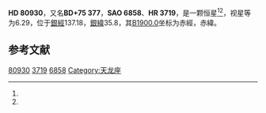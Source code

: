{{Starbox begin
| name = HD 80930
}}
{{Starbox observe
| epoch = [[J2000.0|J2000.0]]
| constell = {{星座名待查}}<ref name=SIMBAD>{{cite web
 | url=http://simbad.u-strasbg.fr/simbad/sim-id?Ident=HR+3719
 | title =Pulsating variable Star
 | publisher=Centre de Données astronomiques de Strasbourg
 | work=SIMBAD
 | accessdate=2012-07-13}}</ref><ref name=DATA>{{cite web
 | url=http://vizier.u-strasbg.fr/viz-bin/VizieR-5?-out.add=.&-source=5050&-corr=PK=HR&-out.max=9999&HR=3719
 | title=VizieR Detailed Page
 | accessdate=2012-07-13
 | archive-date=2016-03-04
 | archive-url=https://web.archive.org/web/20160304230900/http://vizier.u-strasbg.fr/viz-bin/VizieR-5?-out.add=.&-source=5050&-corr=PK=HR&-out.max=9999&HR=3719
 | dead-url=no
 }}</ref>
| 星官 = 
| ra = {{RA|9|27|51.6}}<ref name=SIMBAD /><ref name=DATA />
| dec = {{DEC|+75|5|54}}<ref name=SIMBAD /><ref name=DATA />
| appmag_v = 6.29<ref name=SIMBAD /><ref name=DATA />
}}
{{Starbox character
| class = A5V s<ref name=SIMBAD /><ref name=DATA />
| b-v = 0.07<ref name=SIMBAD /><ref name=DATA />
| u-b = 0.11<ref name=SIMBAD /><ref name=DATA />
| r-i = <ref name=SIMBAD /><ref name=DATA />
| variable = 
}}
{{Starbox astrometry
| radial_v = 0.11
| prop_mo_ra = 1
| parallax = 
| p_error = 
}}
{{Starbox catalog
| names =BD+75 377，[[SAO星表|SAO]] 6858，[[HD星表|HD]] 80930，[[HR星表|HR]] 3719}}
{{Starbox reference |Simbad=HR+3719}}
{{Starbox end}}

'''HD 80930'''，又名'''BD+75 377'''，'''SAO 6858'''、'''HR 3719'''，是一颗恒星<ref name=SIMBAD /><ref name=DATA />，视星等为6.29，位于[[銀道座標系|銀經]]137.18，[[銀道座標系|銀緯]]35.8，其[[B1900.0|B1900.0]]坐标为赤經{{RA|9|17|21.3}}，赤緯{{DEC|+75|35.8|43}}。

== 参考文献 ==
{{reflist}}

{{star-stub}}

[[Category:HD和HDE天體|80930]]
[[Category:HR天體|3719]]
[[Category:SAO天體|6858]]
[[Category:天龙座|Category:天龙座]]